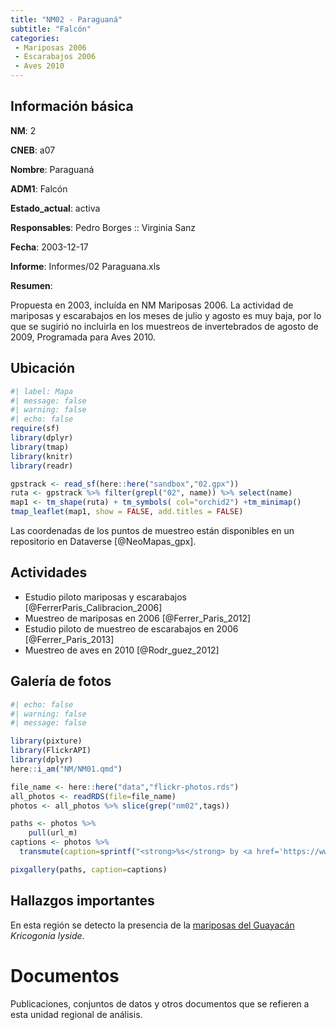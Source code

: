 ```yaml
---
title: "NM02 - Paraguaná"
subtitle: "Falcón"
categories:
 - Mariposas 2006
 - Escarabajos 2006
 - Aves 2010
---
```


## Información básica

**NM**: 2

**CNEB**: a07

**Nombre**: Paraguaná

**ADM1**: Falcón

**Estado_actual**: activa

**Responsables**: Pedro Borges :: Virginia Sanz

**Fecha**: 2003-12-17

**Informe**: Informes/02 Paraguana.xls

**Resumen**: <p>Propuesta en 2003, inclu&iacute;da en NM Mariposas 2006. La actividad de mariposas y escarabajos en los meses de julio y agosto es muy baja, por lo que se sugiri&oacute; no incluirla en los muestreos de invertebrados de agosto de 2009, Programada para Aves 2010.</p>


## Ubicación

```r
#| label: Mapa
#| message: false
#| warning: false
#| echo: false
require(sf)
library(dplyr)
library(tmap)
library(knitr)
library(readr)

gpstrack <- read_sf(here::here("sandbox","02.gpx"))
ruta <- gpstrack %>% filter(grepl("02", name)) %>% select(name) 
map1 <- tm_shape(ruta) + tm_symbols( col="orchid2") +tm_minimap()
tmap_leaflet(map1, show = FALSE, add.titles = FALSE)
```

Las coordenadas de los puntos de muestreo están disponibles en un repositorio en Dataverse [@NeoMapas_gpx].


## Actividades

- Estudio piloto mariposas y escarabajos [@FerrerParis_Calibracion_2006]
- Muestreo de mariposas en 2006 [@Ferrer_Paris_2012]
- Estudio piloto de muestreo de escarabajos en 2006 [@Ferrer_Paris_2013]
- Muestreo de aves en 2010 [@Rodr_guez_2012]

## Galería de fotos

```r
#| echo: false
#| warning: false
#| message: false

library(pixture)
library(FlickrAPI)
library(dplyr)
here::i_am("NM/NM01.qmd")

file_name <- here::here("data","flickr-photos.rds")
all_photos <- readRDS(file=file_name)
photos <- all_photos %>% slice(grep("nm02",tags)) 

paths <- photos %>% 
    pull(url_m)
captions <- photos %>% 
  transmute(caption=sprintf("<strong>%s</strong> by <a href='https://www.flickr.com/photos/%s/%s' target='flickr'>%s @ flickr</a>", title, owner, id, ownername)) %>% pull()

pixgallery(paths, caption=captions)
```

## Hallazgos importantes

En esta región se detecto la presencia de la [mariposas del Guayacán](/taxa/Kricogonia-lyside.qmd) *Kricogonia lyside*.


# Documentos

Publicaciones, conjuntos de datos y otros documentos que se refieren a esta unidad regional de análisis.

::: {#refs}
:::

